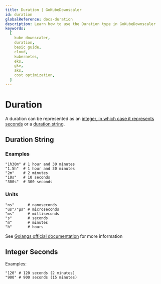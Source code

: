 ```yaml
---
title: Duration | GoKubeDownscaler
id: duration
globalReference: docs-duration
description: Learn how to use the Duration type in GoKubeDownscaler
keywords:
  [
    kube downscaler,
    duration,
    basic guide,
    cloud,
    kubernetes,
    eks,
    gke,
    aks,
    cost optimization,
  ]
---
```


# Duration

A duration can be represented as an [integer, in which case it represents seconds](#integer-seconds) or a [duration string](#duration-string).

## Duration String

### Examples

```text
"1h30m" # 1 hour and 30 minutes
"1.5h"  # 1 hour and 30 minutes
"2m"    # 2 minutes
"10s"   # 10 seconds
"300s"  # 300 seconds
```

### Units

```text
"ns"      # nanoseconds
"us"/"µs" # microseconds
"ms"      # milliseconds
"s"       # seconds
"m"       # minutes
"h"       # hours
```

See [Golangs official documentation](https://pkg.go.dev/time#ParseDuration) for more information

## Integer Seconds

Examples:

```text
"120" # 120 seconds (2 minutes)
"900" # 900 seconds (15 minutes)
```
